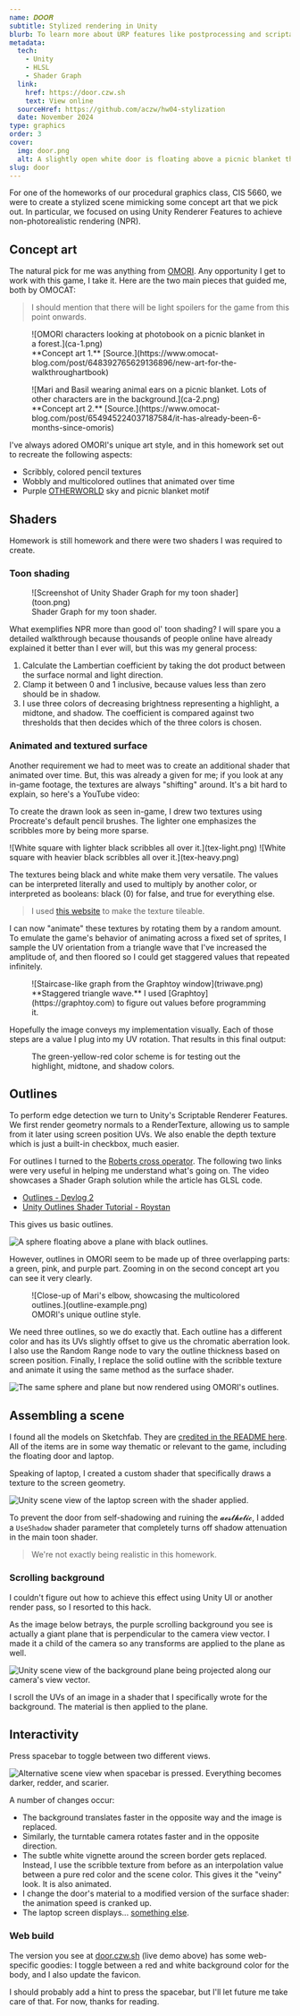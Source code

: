 ```yaml
---
name: 𝑫𝑶𝑶𝑹
subtitle: Stylized rendering in Unity
blurb: To learn more about URP features like postprocessing and scriptable Renderer Features, I made this little scene inspired by OMORI.
metadata:
  tech:
    - Unity
    - HLSL
    - Shader Graph
  link:
    href: https://door.czw.sh
    text: View online
  sourceHref: https://github.com/aczw/hw04-stylization
  date: November 2024
type: graphics
order: 3
cover:
  img: door.png
  alt: A slightly open white door is floating above a picnic blanket that has food, a laptop, and a basket on it. The background is purple.
slug: door
---
```



For one of the homeworks of our procedural graphics class, CIS 5660, we were to create a stylized scene mimicking some concept art that we pick out. In particular, we focused on using Unity Renderer Features to achieve non-photorealistic rendering (NPR).

## Concept art

The natural pick for me was anything from [OMORI](https://www.omori-game.com/). Any opportunity I get to work with this game, I take it. Here are the two main pieces that guided me, both by OMOCAT:

> I should mention that there will be light spoilers for the game from this point onwards.

<div class="grid gap-pad sm:grid-cols-2">
  <figure>
    ![OMORI characters looking at photobook on a picnic blanket in a forest.](ca-1.png)
    <figcaption>
      **Concept art 1.**
      [Source.](https://www.omocat-blog.com/post/648392765629136896/new-art-for-the-walkthroughartbook)
    </figcaption>
  </figure>

  <figure>
    ![Mari and Basil wearing animal ears on a picnic blanket. Lots of other characters are in the
    background.](ca-2.png)
    <figcaption>
      **Concept art 2.**
      [Source.](https://www.omocat-blog.com/post/654945224037187584/it-has-already-been-6-months-since-omoris)
    </figcaption>
  </figure>
</div>

I've always adored OMORI's unique art style, and in this homework set out to recreate the following aspects:

- Scribbly, colored pencil textures
- Wobbly and multicolored outlines that animated over time
- Purple [OTHERWORLD](https://omori.wiki/Otherworld) sky and picnic blanket motif

## Shaders

Homework is still homework and there were two shaders I was required to create.

### Toon shading

<figure>
  ![Screenshot of Unity Shader Graph for my toon shader](toon.png)
  <figcaption>Shader Graph for my toon shader.</figcaption>
</figure>

What exemplifies NPR more than good ol' toon shading? I will spare you a detailed walkthrough because thousands of people online have already explained it better than I ever will, but this was my general process:

1. Calculate the Lambertian coefficient by taking the dot product between the surface normal and light direction.
2. Clamp it between 0 and 1 inclusive, because values less than zero should be in shadow.
3. I use three colors of decreasing brightness representing a highlight, a midtone, and shadow. The coefficient is compared against two thresholds that then decides which of the three colors is chosen.

### Animated and textured surface

Another requirement we had to meet was to create an additional shader that animated over time. But, this was already a given for me; if you look at any in-game footage, the textures are always "shifting" around. It's a bit hard to explain, so here's a YouTube video:

<YouTube
  id="https://youtu.be/2D1VBDjamoA"
  posterQuality="high"
  params="start=182"
  class="rounded-lg"
/>

To create the drawn look as seen in-game, I drew two textures using Procreate's default pencil brushes. The lighter one emphasizes the scribbles more by being more sparse.

<div class="mx-auto grid max-w-[500px] grid-cols-2 gap-pad">
  ![White square with lighter black scribbles all over it.](tex-light.png)
  ![White square with heavier black scribbles all over it.](tex-heavy.png)
</div>

The textures being black and white make them very versatile. The values can be interpreted literally and used to multiply by another color, or interpreted as booleans: black (0) for false, and true for everything else.

> I used [this website](https://www.imgonline.com.ua/eng/make-seamless-texture.php) to make the texture tileable.

I can now "animate" these textures by rotating them by a random amount. To emulate the game's behavior of animating across a fixed set of sprites, I sample the UV orientation from a triangle wave that I've increased the amplitude of, and then floored so I could get staggered values that repeated infinitely.

<figure class="mx-auto max-w-[500px]">
  ![Staircase-like graph from the Graphtoy window](triwave.png)
  <figcaption>
    **Staggered triangle wave.** I used [Graphtoy](https://graphtoy.com) to
    figure out values before programming it.
  </figcaption>
</figure>

Hopefully the image conveys my implementation visually. Each of those steps are a value I plug into my UV rotation. That results in this final output:

<figure>
  <VideoGif
    content={{ collection: "projects", folder: "door" }}
    name="door-anim-tex"
    hasWebM
  />
  <figcaption>
    The green-yellow-red color scheme is for testing out the highlight, midtone,
    and shadow colors.
  </figcaption>
</figure>

## Outlines

To perform edge detection we turn to Unity's Scriptable Renderer Features. We first render geometry normals to a RenderTexture, allowing us to sample from it later using screen position UVs. We also enable the depth texture which is just a built-in checkbox, much easier.

For outlines I turned to the [Roberts cross operator](https://en.wikipedia.org/wiki/Roberts_cross). The following two links were very useful in helping me understand what's going on. The video showcases a Shader Graph solution while the article has GLSL code.

- [Outlines - Devlog 2](https://www.youtube.com/watch?v=LMqio9NsqmM)
- [Unity Outlines Shader Tutorial - Roystan](https://roystan.net/articles/outline-shader/)

This gives us basic outlines.

![A sphere floating above a plane with black outlines.](basic-outlines.png)

However, outlines in OMORI seem to be made up of three overlapping parts: a green, pink, and purple part. Zooming in on the second concept art you can see it very clearly.

<figure class="mx-auto max-w-[400px]">
  ![Close-up of Mari's elbow, showcasing the multicolored
  outlines.](outline-example.png)
  <figcaption>OMORI's unique outline style.</figcaption>
</figure>

We need three outlines, so we do exactly that. Each outline has a different color and has its UVs slightly offset to give us the chromatic aberration look. I also use the Random Range node to vary the outline thickness based on screen position. Finally, I replace the solid outline with the scribble texture and animate it using the same method as the surface shader.

![The same sphere and plane but now rendered using OMORI's outlines.](cool-outlines.png)

## Assembling a scene

I found all the models on Sketchfab. They are [credited in the README here](https://github.com/aczw/hw04-stylization/tree/main?tab=readme-ov-file#5-create-a-scene). All of the items are in some way thematic or relevant to the game, including the floating door and laptop.

Speaking of laptop, I created a custom shader that specifically draws a texture to the screen geometry.

![Unity scene view of the laptop screen with the shader applied.](laptop-screen.png)

To prevent the door from self-shadowing and ruining the <span aria-label="aesthetic">𝓪𝓮𝓼𝓽𝓱𝓮𝓽𝓲𝓬</span>, I added a `UseShadow` shader parameter that completely turns off shadow attenuation in the main toon shader.

> We're not exactly being realistic in this homework.

### Scrolling background

I couldn't figure out how to achieve this effect using Unity UI or another render pass, so I resorted to this hack.

As the image below betrays, the purple scrolling background you see is actually a giant plane that is perpendicular to the camera view vector. I made it a child of the camera so any transforms are applied to the plane as well.

![Unity scene view of the background plane being projected along our camera's view vector.](bg-hack.png)

I scroll the UVs of an image in a shader that I specifically wrote for the background. The material is then applied to the plane.

## Interactivity

Press spacebar to toggle between two different views.

![Alternative scene view when spacebar is pressed. Everything becomes darker, redder, and scarier.](horror.png)

A number of changes occur:

- The background translates faster in the opposite way and the image is replaced.
- Similarly, the turntable camera rotates faster and in the opposite direction.
- The subtle white vignette around the screen border gets replaced. Instead, I use the scribble texture from before as an interpolation value between a pure red color and the scene color. This gives it the "veiny" look. It is also animated.
- I change the door's material to a modified version of the surface shader: the animation speed is cranked up.
- The laptop screen displays... [something else](https://github.com/aczw/hw04-stylization/blob/main/Assets/Textures/othermari.jpg).

### Web build

The version you see at [door.czw.sh](https://door.czw.sh) (live demo above) has some web-specific goodies: I toggle between a red and white background color for the body, and I also update the favicon.

I should probably add a hint to press the spacebar, but I'll let future me take care of that. For now, thanks for reading.
